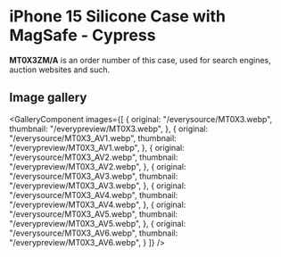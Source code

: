 
# iPhone 15 Silicone Case with MagSafe - Cypress

<Callout type='info' emoji='👉🏻'>**MT0X3ZM/A** is an order number of this case, used for search engines, auction websites and such.</Callout>

## Image gallery

<GalleryComponent
    images={[
      {
        original: "/everysource/MT0X3.webp",
        thumbnail: "/everypreview/MT0X3.webp",
      },
      {
        original: "/everysource/MT0X3_AV1.webp",
        thumbnail: "/everypreview/MT0X3_AV1.webp",
      },
      {
        original: "/everysource/MT0X3_AV2.webp",
        thumbnail: "/everypreview/MT0X3_AV2.webp",
      },
      {
        original: "/everysource/MT0X3_AV3.webp",
        thumbnail: "/everypreview/MT0X3_AV3.webp",
      },
      {
        original: "/everysource/MT0X3_AV4.webp",
        thumbnail: "/everypreview/MT0X3_AV4.webp",
      },
      {
        original: "/everysource/MT0X3_AV5.webp",
        thumbnail: "/everypreview/MT0X3_AV5.webp",
      },
      {
        original: "/everysource/MT0X3_AV6.webp",
        thumbnail: "/everypreview/MT0X3_AV6.webp",
      }
    ]}
  />
